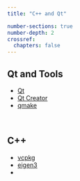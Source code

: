 ```yaml
---
title: "C++ and Qt"

number-sections: true
number-depth: 2
crossref:
  chapters: false
---
```



## Qt and Tools

- [Qt](https://www.qt.io)
- [Qt Creator](https://www.qt.io/product/development-tools)
- [qmake](https://doc.qt.io/qt-6/qmake-manual.html)

</br>

## C++

- [vcpkg](https://vcpkg.io/en/)
- [eigen3](https://eigen.tuxfamily.org/)
- 